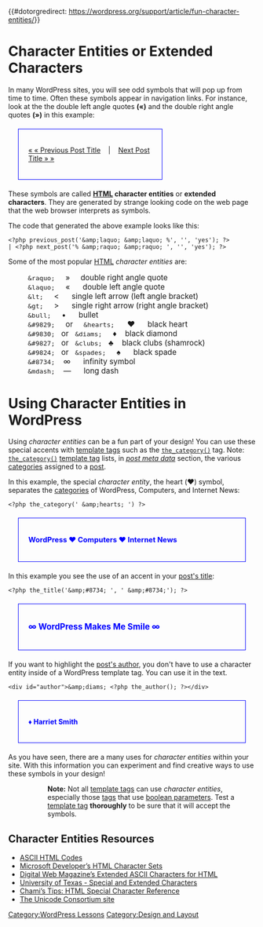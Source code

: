 {{#dotorgredirect: https://wordpress.org/support/article/fun-character-entities/}}
=Character Entities or Extended Characters=
In many WordPress sites, you will see odd symbols that will pop up from time to time.  Often these symbols appear in navigation links.  For instance, look at the the double left angle quotes '''(&laquo;)''' and the double right angle quotes '''(&raquo;)''' in this example:

<div style="border:1px solid blue; width:50%; margin:20px; padding:20px">[[#Character Entities or Extended Characters|&laquo; &laquo; Previous Post Title]]&nbsp;&nbsp;&nbsp;&nbsp;|&nbsp;&nbsp;&nbsp;&nbsp;[[#Character Entities or Extended Characters|Next Post Title &raquo; &raquo; ]]</div>

These symbols are called '''[[Glossary#HTML|HTML]] character entities''' or '''extended characters'''.  They are generated by strange looking code on the web page that the web browser interprets as symbols.  

The code that generated the above example looks like this:
<pre><?php previous_post('&amp;laquo; &amp;laquo; %', '', 'yes'); ?>
| <?php next_post('% &amp;raquo; &amp;raquo; ', '', 'yes'); ?></pre>

Some of the most popular [[Glossary#HTML|HTML]] ''character entities'' are:

<div style="font-size:110%">
:<tt>&amp;raquo;</tt>&nbsp;&nbsp;&nbsp;&nbsp;&nbsp;&raquo;&nbsp;&nbsp;&nbsp;&nbsp;&nbsp;double right angle quote<br />
:<tt>&amp;laquo;</tt>&nbsp;&nbsp;&nbsp;&nbsp;&nbsp;&laquo; &nbsp;&nbsp;&nbsp;&nbsp;&nbsp;double left angle quote<br />
:<tt>&amp;lt;</tt>&nbsp;&nbsp;&nbsp;&nbsp;&nbsp;&lt; &nbsp;&nbsp;&nbsp;&nbsp;&nbsp;single left arrow (left angle bracket)<br />
:<tt>&amp;gt;</tt>&nbsp;&nbsp;&nbsp;&nbsp;&nbsp;&gt; &nbsp;&nbsp;&nbsp;&nbsp;&nbsp;single right arrow (right angle bracket)<br />
:<tt>&amp;bull;</tt>&nbsp;&nbsp;&nbsp;&nbsp;&nbsp;&bull; &nbsp;&nbsp;&nbsp;&nbsp;&nbsp;bullet<br />
:<tt>&amp;#9829;</tt>&nbsp;&nbsp;&nbsp;&nbsp;&nbsp;or&nbsp;&nbsp;&nbsp;&nbsp;&nbsp;<tt>&amp;hearts;</tt> &nbsp;&nbsp;&nbsp;&nbsp;&nbsp;&hearts; &nbsp;&nbsp;&nbsp;&nbsp;&nbsp;black heart<br />
:<tt>&amp;#9830;</tt>&nbsp;&nbsp;&nbsp;or&nbsp;&nbsp;&nbsp;<tt>&amp;diams;</tt>&nbsp;&nbsp;&nbsp;&nbsp;&nbsp;&#9830; &nbsp;&nbsp;&nbsp;black diamond<br />
:<tt>&amp;#9827;</tt>&nbsp;&nbsp;&nbsp;or&nbsp;&nbsp;&nbsp;<tt>&amp;clubs;</tt>&nbsp;&nbsp;&nbsp;&#9827; &nbsp;&nbsp;&nbsp;black clubs (shamrock)<br />
:<tt>&amp;#9824;</tt>&nbsp;&nbsp;&nbsp;or&nbsp;&nbsp;&nbsp;<tt>&amp;spades;</tt>&nbsp;&nbsp;&nbsp;&nbsp;&nbsp;&#9824; &nbsp;&nbsp;&nbsp;&nbsp;&nbsp;black spade<br />
:<tt>&amp;#8734;</tt>&nbsp;&nbsp;&nbsp;&nbsp;&#8734; &nbsp;&nbsp;&nbsp;&nbsp;&nbsp;infinity symbol<br />
:<tt>&amp;mdash;</tt>&nbsp;&nbsp;&nbsp;&nbsp;&mdash; &nbsp;&nbsp;&nbsp;&nbsp;&nbsp;long dash<br />
</div>

=Using Character Entities in WordPress=
Using ''character entities'' can be a fun part of your design!  You can use these special accents with [[Template Tags|template tags]] such as the [[Template Tags/the_category|<tt>the_category()</tt>]] tag.  Note:  [[Template Tags/the_category|<tt>the_category()</tt>]] [[Template Tags|template tag]] lists, in [[Post Meta Data Section|''post meta data'']] section, the various [[Glossary#Category|categories]] assigned to a [[Glossary#Post|post]].

In this example, the special ''character entity'', the heart ('''&hearts;''') symbol, separates the  [[Glossary#Category|categories]] of WordPress, Computers, and Internet News:

<pre><?php the_category(' &amp;hearts; ') ?></pre>

<div style="font-size: 105%; color: blue; font-weight:bold; margin:20px; padding: 20px; border:solid 1px blue">WordPress &hearts; Computers &hearts; Internet News</div>

In this example you see the use of an accent in your [[Template Tags/the_title|post's title]]:

<pre><?php the_title('&amp;#8734; ', ' &amp;#8734;'); ?> </pre>

<div style="font-size: 120%; color: blue; font-weight:bold; margin:20px; padding: 20px; border:solid 1px blue">&#8734; WordPress Makes Me Smile &#8734;</div>

If you want to highlight the [[Template Tags/the_author|post's author]], you don't have to use a character entity inside of a WordPress template tag.  You can use it in the text.

<pre><div id="author">&amp;diams; <?php the_author(); ?></div></pre>

<div style="color: blue; font-weight:bold; margin:20px; padding: 20px; border:solid 1px blue">&diams; Harriet Smith</div>

As you have seen, there are a many uses for ''character entities'' within your site.  With this information you can experiment and find creative ways to use these symbols in your design!

::'''Note:''' Not all [[Template_Tags|template tags]] can use ''character entities'', especially those [[Template_Tags|tags]] that use [[Template_Tags/How_to_Pass_Tag_Parameters#Boolean|boolean parameters]]. Test a [[Template_Tags|template tag]] '''thoroughly''' to be sure that it will accept the symbols.


==Character Entities Resources==

* [http://www.ascii.cl/htmlcodes.htm ASCII HTML Codes]
* [http://msdn.microsoft.com/library/default.asp?url=/workshop/author/dhtml/reference/charsets/charsets.asp Microsoft Developer&#8217;s HTML Character Sets]
* [http://www.digital-web.com/articles/extended_ascii_characters_for_html/ Digital Web Magazine&#8217;s Extended ASCII Characters for HTML]
* [http://www.utexas.edu/learn/html/spchar.html University of Texas - Special and Extended Characters]
* [http://www.chami.com/tips/internet/050798I.html Chami&#8217;s Tips: HTML Special Character Reference]
* [http://unicode.org/ The Unicode Consortium site]


[[Category:WordPress Lessons]]
[[Category:Design and Layout]]